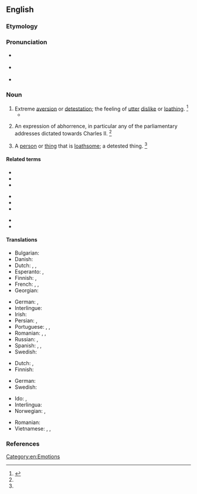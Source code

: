 ==English==

===Etymology===
{{suffix|en|abhor|ence}}

===Pronunciation===
* {{a|UK}} {{IPA|en|/əbˈhɒɹ.n̩s/|/əbˈhɒɹ.n̩ts/}}
* {{a|US}} {{IPA|en|/əbˈhɔɹ.n̩s/|/əbˈhɔɹ.n̩ts/|/əbˈhɑɹ.n̩s/|/əbˈhɑɹ.n̩ts/}}
* {{audio|en|en-us-abhorrence.ogg|Audio (US)}}

===Noun===
{{en-noun|~}}

# Extreme [[aversion]] or [[detestation]]; the feeling of [[utter]] [[dislike]] or [[loathe|loathing]]. {{defdate|Mid 17<sup>th</sup> century.}}<ref name=SOED>{{R:SOED5|page=4}}</ref>
#* {{quote-book
|en
|year=1818
|author=Mary Shelley
|title=Frankenstein
|chapter=9
|url=http://ebooks.adelaide.edu.au/s/shelley/mary/s53f/chapter9.html
|passage=My '''abhorrence''' of this [[fiend]] cannot be conceived.}}
# {{lb|en|obsolete|historical}} An expression of abhorrence, in particular any of the parliamentary addresses dictated towards Charles II. {{defdate|Late 17<sup>th</sup> century.}}<ref name=SOED/>
# A [[person]] or [[thing]] that is [[loathsome]]; a detested thing. {{defdate|Mid 18<sup>th</sup> century.}}<ref name=SOED/>

====Related terms====
{{rel-top}}
* {{l|en|abhor}}
* {{l|en|abhorred}}
* {{l|en|abhorrency}}
{{rel-mid3}}
* {{l|en|abhorrent}}
* {{l|en|abhorrently}}
* {{l|en|abhorrer}}
{{rel-mid3}}
* {{l|en|abhorrible}}
* {{l|en|abhorring}}
{{rel-bottom}}

====Translations====
{{trans-top|extreme aversion}}
* Bulgarian: {{t+|bg|отвращение}}
* Danish: {{t+|da|afsky|c}}
* Dutch: {{t+|nl|afkeer|m}}, {{t+|nl|afschuw|m}}, {{t+|nl|afgrijzen|n}}
* Esperanto: {{t+|eo|abomeno}}, {{t|eo|malamego}}
* Finnish: {{t+|fi|inho}}, {{t+|fi|kammo}}
* French: {{t+|fr|aversion|f}}, {{t+|fr|répulsion|f}}, {{t+|fr|horreur|m}}
* Georgian: {{t|ka|ზიზღი}}
{{trans-mid}}
* German: {{t+|de|Abscheu|f}}, {{t+|de|Ekel|m}}
* Interlingue: {{t|ie|abhorrentie}}
* Irish: {{t|ga|fuath|f}}
* Persian: {{t+|fa|انزجار|tr=enzejâr}} {{qualifier|bookish}}, {{t+|fa|بیزاری|tr=bizâri}}
* Portuguese: {{t+|pt|aversão|f}}, {{t+|pt|horror|m}}, {{t+|pt|repugnância|f}}
* Romanian: {{t|ro|abhorare|f}}, {{t+|ro|aversiune|f}}, {{t+|ro|repugnanță|f}}
* Russian: {{t+|ru|отвраще́ние|n}}, {{t+|ru|омерзе́ние|n}}
* Spanish: {{t+|es|aborrecimiento|m}}, {{t+|es|odio|m}}, {{t+|es|repugnancia|f}}
* Swedish: {{t+|sv|avsky|c}}
{{trans-bottom}}

{{trans-top|loathsome person or thing}}
* Dutch: {{t+|nl|gruwel|m}}, {{t|nl|afgrijselijke zaak|m}}
* Finnish: {{t+|fi|iljetys}}
{{trans-mid}}
* German: {{t+|de|Ekel|n}}
* Swedish: {{t+|sv|styggelse|c}}
{{trans-bottom}}

{{checktrans-top}}
* Ido: {{t+check|io|abomino}}, {{t-check|io|abomineso}}
* Interlingua: {{t-check|ia|abhorrimento}}
* Norwegian: {{t+check|no|avsky|c}}, {{t-check|no|vemmelse|c}}
{{trans-mid}}
* Romanian: {{t+check|ro|detestare}}
* Vietnamese: {{t-check|vi|sự ghê tởm}}, {{t-check|vi|điều ghê tởm}}, {{t-check|vi|cái bị ghét cay ghét đắng}}
{{trans-bottom}}

===References===
<references/>

[[Category:en:Emotions]]